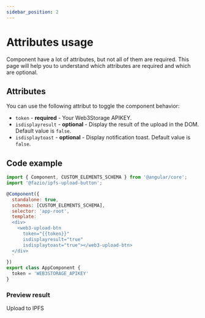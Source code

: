 ```yaml
---
sidebar_position: 2
---
```


# Attributes usage

Component have a lot of attributes, but not all of them are required. This page will help you to understand which attributes are required and which are optional. 

## Attributes

You can use the following attribut to toggle the component behavior:

  - `token` - **required** - Your Web3Storage APIKEY.
  - `isdisplayresult` - **optional** - Display the result of the upload in the DOM. Default value is `false`.
  - `isdisplaytoast` - **optional** - Display notification toast. Default value is `false`.

## Code example

```js
import { Component, CUSTOM_ELEMENTS_SCHEMA } from '@angular/core';
import '@fazio/ipfs-upload-button';

@Component({
  standalone: true,
  schemas: [CUSTOM_ELEMENTS_SCHEMA],
  selector: 'app-root',
  template: `
  <div>
    <web3-upload-btn 
      token="{{token}}"
      isdisplayresult="true"
      isdisplaytoast="true"></web3-upload-btn>
  </div>
  `
})
export class AppComponent {
  token = 'WEB3STORAGE_APIKEY'
}

```

### Preview result

<web3-upload-btn 
    token="eyJhbGciOiJIUzI1NiIsInR5cCI6IkpXVCJ9.eyJzdWIiOiJkaWQ6ZXRocjoweDRiMjk5MEFiNzVjZmQ0MTgyN0EzQTNjNGViNjdFRDA1Y0YwNTU5M0MiLCJpc3MiOiJ3ZWIzLXN0b3JhZ2UiLCJpYXQiOjE2NDM2NjExODA1MDAsIm5hbWUiOiJuZ3h3ZWIzIn0.AMvg_jKnPB2pRPiR6f8AebIHrldAwMCpxILQ7av_SD8"
    isdisplayresult="true"
    isdisplaytoast="true">
  Upload to IPFS
</web3-upload-btn>
